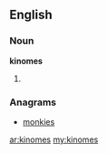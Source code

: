 ==English==

===Noun===
'''kinomes'''

# {{plural of|kinome}}

===Anagrams===
* [[monkies#English|monkies]]

[[ar:kinomes]]
[[my:kinomes]]